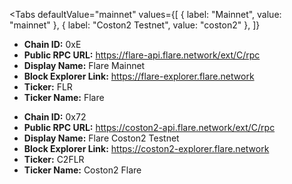 
<Tabs
 defaultValue="mainnet"
  values={[
    { label: "Mainnet", value: "mainnet" },
    { label: "Coston2 Testnet", value: "coston2" },
  ]}
>
<TabItem value="mainnet">

- **Chain ID:** 0xE
- **Public RPC URL:** https://flare-api.flare.network/ext/C/rpc
- **Display Name:** Flare Mainnet
- **Block Explorer Link:** https://flare-explorer.flare.network
- **Ticker:** FLR
- **Ticker Name:** Flare

</TabItem>

<TabItem value="coston2">

- **Chain ID:** 0x72
- **Public RPC URL:** https://coston2-api.flare.network/ext/C/rpc
- **Display Name:** Flare Coston2 Testnet
- **Block Explorer Link:** https://coston2-explorer.flare.network
- **Ticker:** C2FLR
- **Ticker Name:** Coston2 Flare

</TabItem>
</Tabs>
